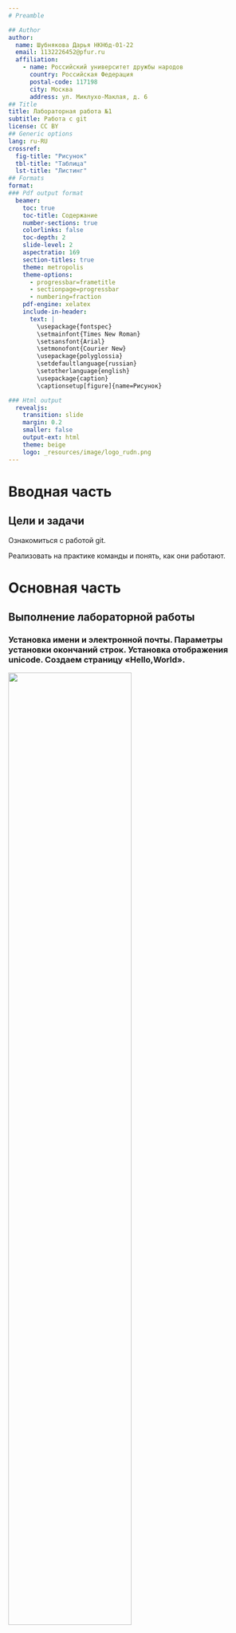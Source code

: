 ```yaml
---
# Preamble

## Author
author:
  name: Шубнякова Дарья НКНбд-01-22
  email: 1132226452@pfur.ru
  affiliation:
    - name: Российский университет дружбы народов
      country: Российская Федерация
      postal-code: 117198
      city: Москва
      address: ул. Миклухо-Маклая, д. 6
## Title
title: Лабораторная работа №1
subtitle: Работа с git
license: CC BY
## Generic options
lang: ru-RU
crossref:
  fig-title: "Рисунок"
  tbl-title: "Таблица"
  lst-title: "Листинг"
## Formats
format:
### Pdf output format
  beamer:
    toc: true
    toc-title: Содержание
    number-sections: true
    colorlinks: false
    toc-depth: 2
    slide-level: 2
    aspectratio: 169
    section-titles: true
    theme: metropolis
    theme-options:
      - progressbar=frametitle
      - sectionpage=progressbar
      - numbering=fraction
    pdf-engine: xelatex
    include-in-header:
      text: |
        \usepackage{fontspec}
        \setmainfont{Times New Roman}
        \setsansfont{Arial}
        \setmonofont{Courier New}
        \usepackage{polyglossia}
        \setdefaultlanguage{russian}
        \setotherlanguage{english}
        \usepackage{caption}
        \captionsetup[figure]{name=Рисунок}

### Html output
  revealjs:
    transition: slide
    margin: 0.2
    smaller: false
    output-ext: html
    theme: beige
    logo: _resources/image/logo_rudn.png
---
```


# Вводная часть

## Цели и задачи

Ознакомиться с работой git.

Реализовать на практике команды и понять, как они работают.

# Основная часть

## Выполнение лабораторной работы

### Установка имени и электронной почты. Параметры установки окончаний строк. Установка отображения unicode. Создаем страницу «Hello,World».

![](image/1.png){width=70%}

### Чтобы создать git репозиторий из этого каталога, выполняем команду git init. Добавим файл в репозиторий. Используем команду git status, чтобы проверить текущее состояние репозитория.

![](image/2.png){width=70%}

### Добавим кое-какие HTML-теги к нашему приветствию. Меняем содержимое файла hello.html.

![](image/3.png){width=70%}

### Сделаем коммит и проверим состояние.
git commit
Откроется редактор.
В первой строке вводим комментарий: «Added h1 tag». Сохраняем файл и выходим из редактора (для этого в редакторе по-умолчанию (Vim) вам нужно нажать клавишу ESC, ввести :wq и нажать Enter).
Теперь еще раз проверим состояние.

![](image/4.png){width=70%}

### Изменяем страницу «Hello, World», чтобы она содержала стандартные теги <html> и <body>.

![](image/5.png){width=70%}

### Производим коммит проиндексированного изменения (значение по умолчанию), а затем еще раз проверяем состояние.

![](image/6.png){width=70%}

### Сделали коммит второго изменения.

![](image/7.png){width=70%}

### Затем проверяем содержимое файла hello.html. Создаем тег первой версии. Это версия c тегами <html> и <body>, но еще пока без <head>. Давайте сделаем ее версией v1-beta.

![](image/8.png){width=70%}

### Внесем изменение в файл hello.html в виде нежелательного комментария.

![](image/9.png){width=70%}

### Используем команду git checkout для переключения версии файла hello.html в репозитории.

![](image/10.png){width=70%}

### Проиндексируем это изменение.

![](image/11.png){width=70%}

### К счастью, вывод состояния показывает нам именно то, что мы должны сделать для отмены индексации изменения.
git reset HEAD hello.html.

![](image/12.png){width=70%}

### Изменяем файл hello.html на следующий. Выполняем:
git add hello.html
git commit -m "Oops, we didn't want this commit"

![](image/13.png){width=70%}

### Чтобы отменить коммит, нам необходимо сделать коммит, который удаляет изме- нения, сохраненные нежелательным коммитом. Проверка лога показывает нежелательные и отмененные коммиты в наш репозиторий.

![](image/14.png){width=70%}

### Но прежде чем удалить коммиты, давайте отметим последний коммит тегом, чтобы потом можно было его найти.

![](image/15.png){width=70%}

### git tag oops

![](image/16.png){width=70%}

### Создаем директорию lib.

![](image/17.png){width=70%}

### Добавим в страницу комментарий автора (вставим свою фамилию)

![](image/18.png){width=70%}

### Выполним:
git add hello.html
git commit -m "Add an author comment".
Выполним:
ls -C .git/objects
Мы должны увидеть набор каталогов, имена которых состоят из 2 символов. Имена каталогов являются первыми двумя буквами хэша sha1 объекта, хранящегося в git.

![](image/19.png){width=70%}

### Выполним:
git log --max-count=1
Эта команда должна показать последний коммит в репозиторий. SHA1 хэш в вашей системе, вероятно, отличается от моего, но вы увидите что-то наподобие этого

![](image/20.png){width=70%}

### Давайте назовем нашу новую ветку «style». Выполним:
git checkout -b style

![](image/21.png){width=70%}

### Добавим файл стилей style.css

![](image/22.png){width=70%}

### Теперь в вашем проекте есть две ветки. Выполним:
git log --all

![](image/23.png){width=70%}

### git checkout master
cat lib/hello.html
Сейчас мы находимся на ветке master. Это заметно по тому, что файл hello.html не использует стили style.css

![](image/24.png){width=70%}

### Выполним:
git checkout style
cat lib/hello.html
Содержимое lib/hello.html подтверждает, что мы вернулись на ветку style.

![](image/25.png){width=70%}

### Выполним:
git log --graph --all
Добавление опции --graph в git log вызывает построение дерева коммитов с помощью простых ASCII символов.

![](image/26.png){width=70%}

### Слияние переносит изменения из двух веток в одну. Давайте вернемся к ветке style и сольем master с style.
Выполним:
git checkout style
git merge master
git log --graph --all

![](image/27.png){width=70%}

### Вернемся в ветку master и внесем изменения
git checkout master

![](image/28.png){width=70%}

### Используем команду rebase вместо команды merge. Мы вернулись в точку до пер- вого слияния и хотим перенести изменения из ветки master в нашу ветку style. На этот раз для переноса изменений из ветки master мы будем использовать команду git rebase вместо слияния

![](image/29.png){width=70%}

### Выполним:
git checkout master
git merge style
Поскольку последний коммит ветки master прямо предшествует последнему коммиту ветки style, git может выполнить ускоренное слияние-перемотку. При быстрой перемотке вперед git просто передвигает указатель вперед, таким обра- зом указывая на тот же коммит, что и ветка style.
При быстрой перемотке конфликтов быть не может

![](image/30.png){width=70%}

### Создадим клон репозитория. Выполним:
git clone hello cloned_hello
ls

![](image/31.png){width=70%}

### Мы увидели список всех файлов на верхнем уровне оригинального репозитория README.md, index.html и lib

![](image/32.png){width=70%}

### git remote
Мы видим, что клонированный репозиторий знает об имени по умолчанию удаленного репозитория. Давайте посмотрим, можем ли мы получить более подробную информацию об имени по умолчанию:
Выполним:
git remote show origin
Удаленные репозитории обычно размещаются на отдельной машине, возможно, централизованном сервере.

![](image/33.png){width=70%}

### Для того, чтобы увидеть все ветки, попробуем следующую команду:
git branch -a

![](image/34.png){width=70%}

### Внесем следующие изменения в файл README.md: Файл README.md
This is the Hello World example from the git tutorial.

![](image/35.png){width=70%}

### Выполним:
git branch --track style origin/style
git branch -a
git log --max-count=2

![](image/36.png){width=70%}

### Создаем чистый репозиторий
cd ..
git clone --bare hello hello.git
ls hello.git

![](image/37.png){width=70%}

### Файл README.md:
This is the Hello World example from the git tutorial.
(Changed in the original and pushed to shared)
Выполним:
git checkout master
git add README
git commit -m "Added shared comment to readme"

![](image/38.png){width=70%}

### Теперь отправим изменения в общий репозиторий. Выполним:
git push shared master
Выполним:
git remote add shared ../hello.git
git branch --track shared master
git pull shared master
cat README.md

![](image/39.png){width=70%}


# Результаты

Мы настроили git и ознакомились со всеми полезными командами для дальнейшей работы.
